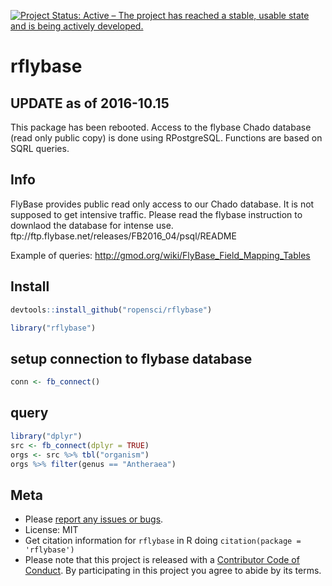 [![Project Status: Active – The project has reached a stable, usable state and is being actively developed.](http://www.repostatus.org/badges/latest/active.svg)](http://www.repostatus.org/#active)

rflybase
=======

## UPDATE as of 2016-10.15

This package has been rebooted. Access to the flybase Chado database (read only public copy) is done using RPostgreSQL. Functions are based on SQRL queries.

## Info

FlyBase  provides public read only access to our Chado database. It is not supposed to get intensive traffic. Please read the flybase instruction to downlaod the database for intense use.
ftp://ftp.flybase.net/releases/FB2016_04/psql/README


Example of queries: <http://gmod.org/wiki/FlyBase_Field_Mapping_Tables>

## Install

```r
devtools::install_github("ropensci/rflybase")
```

```r
library("rflybase")
```

## setup connection to flybase database

```r
conn <- fb_connect()
```

## query

```r
library("dplyr")
src <- fb_connect(dplyr = TRUE)
orgs <- src %>% tbl("organism")
orgs %>% filter(genus == "Antheraea")
```


## Meta

* Please [report any issues or bugs](https://github.com/ropensci/rflybase/issues).
* License: MIT
* Get citation information for `rflybase` in R doing `citation(package = 'rflybase')`
* Please note that this project is released with a [Contributor Code of Conduct](CONDUCT.md). By participating in this project you agree to abide by its terms.
